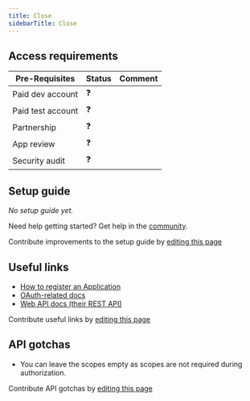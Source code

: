 ```yaml
---
title: Close
sidebarTitle: Close
---
```



<Overview />
<PreBuiltTooling />
<PreBuiltUseCases />

## Access requirements
| Pre-Requisites | Status | Comment|
| - | - | - |
| Paid dev account | ❓ |  |
| Paid test account | ❓ |  |
| Partnership | ❓ | |
| App review | ❓ |  |
| Security audit | ❓ | |


## Setup guide

_No setup guide yet._

<Tip>Need help getting started? Get help in the [community](https://nango.dev/slack).</Tip>

<Note>Contribute improvements to the setup guide by [editing this page](https://github.com/nangohq/nango/tree/master/docs/integrations/all/close.mdx)</Note>


## Useful links

-   [How to register an Application](https://developer.close.com/topics/authentication-oauth2/)
-   [OAuth-related docs](https://developer.close.com/topics/authentication-oauth2/#obtain-access-token)
-   [Web API docs (their REST API)](https://developer.close.com/resources/contacts/)

<Note>Contribute useful links by [editing this page](https://github.com/nangohq/nango/tree/master/docs/integrations/all/close.mdx)</Note>

## API gotchas

-   You can leave the scopes empty as scopes are not required during authorization.

<Note>Contribute API gotchas by [editing this page](https://github.com/nangohq/nango/tree/master/docs/integrations/all/close.mdx)</Note>

